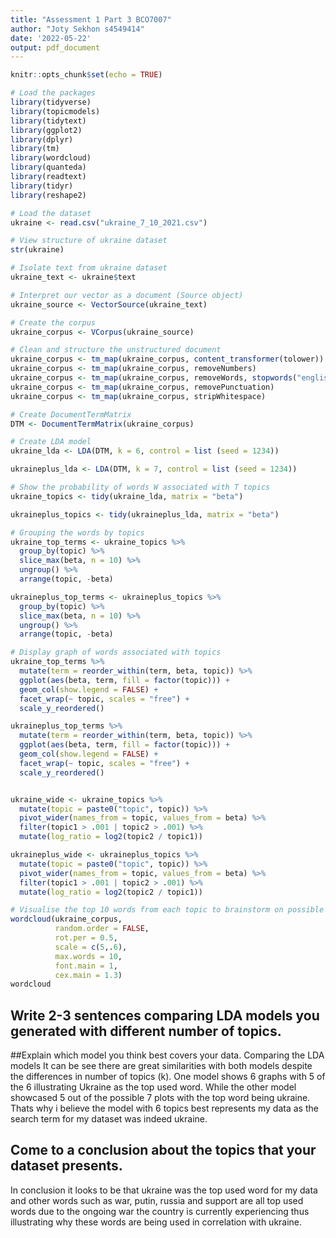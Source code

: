 ```yaml
---
title: "Assessment 1 Part 3 BCO7007"
author: "Joty Sekhon s4549414"
date: '2022-05-22'
output: pdf_document
---
```


```r
knitr::opts_chunk$set(echo = TRUE)
```

``` r
# Load the packages
library(tidyverse)
library(topicmodels)
library(tidytext)
library(ggplot2)
library(dplyr)
library(tm)
library(wordcloud)
library(quanteda)
library(readtext)
library(tidyr)
library(reshape2)
```

``` r
# Load the dataset
ukraine <- read.csv("ukraine_7_10_2021.csv")

# View structure of ukraine dataset
str(ukraine)
```

``` r
# Isolate text from ukraine dataset
ukraine_text <- ukraine$text

# Interpret our vector as a document (Source object)
ukraine_source <- VectorSource(ukraine_text)

# Create the corpus
ukraine_corpus <- VCorpus(ukraine_source)

# Clean and structure the unstructured document
ukraine_corpus <- tm_map(ukraine_corpus, content_transformer(tolower))
ukraine_corpus <- tm_map(ukraine_corpus, removeNumbers)
ukraine_corpus <- tm_map(ukraine_corpus, removeWords, stopwords("english"))
ukraine_corpus <- tm_map(ukraine_corpus, removePunctuation)
ukraine_corpus <- tm_map(ukraine_corpus, stripWhitespace)

# Create DocumentTermMatrix
DTM <- DocumentTermMatrix(ukraine_corpus)
```

``` r
# Create LDA model
ukraine_lda <- LDA(DTM, k = 6, control = list (seed = 1234))

ukraineplus_lda <- LDA(DTM, k = 7, control = list (seed = 1234))

# Show the probability of words W associated with T topics
ukraine_topics <- tidy(ukraine_lda, matrix = "beta")

ukraineplus_topics <- tidy(ukraineplus_lda, matrix = "beta")

# Grouping the words by topics
ukraine_top_terms <- ukraine_topics %>%
  group_by(topic) %>%
  slice_max(beta, n = 10) %>%
  ungroup() %>%
  arrange(topic, -beta)

ukraineplus_top_terms <- ukraineplus_topics %>%
  group_by(topic) %>%
  slice_max(beta, n = 10) %>%
  ungroup() %>%
  arrange(topic, -beta)
```

``` r
# Display graph of words associated with topics
ukraine_top_terms %>%
  mutate(term = reorder_within(term, beta, topic)) %>%
  ggplot(aes(beta, term, fill = factor(topic))) +
  geom_col(show.legend = FALSE) +
  facet_wrap(~ topic, scales = "free") +
  scale_y_reordered()

ukraineplus_top_terms %>%
  mutate(term = reorder_within(term, beta, topic)) %>%
  ggplot(aes(beta, term, fill = factor(topic))) +
  geom_col(show.legend = FALSE) +
  facet_wrap(~ topic, scales = "free") +
  scale_y_reordered()


ukraine_wide <- ukraine_topics %>%
  mutate(topic = paste0("topic", topic)) %>%
  pivot_wider(names_from = topic, values_from = beta) %>%
  filter(topic1 > .001 | topic2 > .001) %>%
  mutate(log_ratio = log2(topic2 / topic1))

ukraineplus_wide <- ukraineplus_topics %>%
  mutate(topic = paste0("topic", topic)) %>%
  pivot_wider(names_from = topic, values_from = beta) %>%
  filter(topic1 > .001 | topic2 > .001) %>%
  mutate(log_ratio = log2(topic2 / topic1))
```

``` r
# Visualise the top 10 words from each topic to brainstorm on possible topics that they cover.
wordcloud(ukraine_corpus,
          random.order = FALSE,
          rot.per = 0.5,
          scale = c(5,.6),
          max.words = 10,
          font.main = 1,
          cex.main = 1.3)
wordcloud
```

## Write 2-3 sentences comparing LDA models you generated with different number of topics. 
##Explain which model you think best covers your data. 
Comparing the LDA models It can be see there are great similarities with both 
models despite the differences in number of topics (k). One model shows 6 graphs with 5 
of the 6 illustrating Ukraine as the top used word. 
While the other model showcased 5 out of the possible 7 plots with the top word 
being ukraine. Thats why i believe the model with 6 topics best represents my data 
as the search term for my dataset was indeed ukraine.

## Come to a conclusion about the topics that your dataset presents.
In conclusion it looks to be that ukraine was the top used word for my data
and other words such as war, putin, russia and support are all top used words due to the 
ongoing war the country is currently experiencing thus illustrating why these words are
being used in correlation with ukraine.

